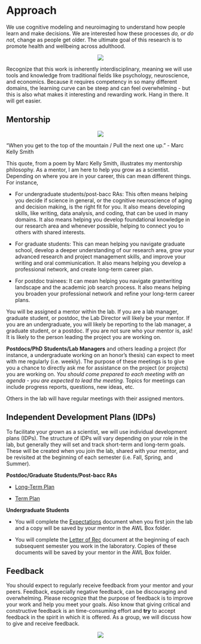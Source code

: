 # Approach

We use cognitive modeling and neuroimaging to understand how people learn and make decisions. We are interested how these processes _do, or do not,_ change as people get older. The ultimate goal of this research is to promote health and wellbeing across adulthood.

<center>
![](images/xkcd_science.png)  
</center>

Recognize that this work is inherently interdisciplinary, meaning we will use tools and knowledge from traditional fields like psychology, neuroscience, and economics. Because it requires competency in so many different domains, the learning curve can be steep and can feel overwhelming - but this is also what makes it interesting and rewarding work. Hang in there. It will get easier.  

## Mentorship 

<center>
![](images/help.jpeg)
</center>

“When you get to the top of the mountain / Pull the next one up.”  - Marc Kelly Smith

This quote, from a poem by Marc Kelly Smith, illustrates my mentorship philosophy. As a mentor, I am here to help you grow as a scientist. Depending on where you are in your career, this can mean different things. For instance, 

* For undergraduate students/post-bacc RAs: This often means helping you decide if science in general, or the cognitive neuroscience of aging and decision making, is the right fit for you. It also means developing skills, like writing, data analysis, and coding, that can be used in many domains. It also means helping you develop foundational knowledge in our research area and whenever possible, helping to connect you to others with shared interests.

* For graduate students: This can mean helping you navigate graduate school, develop a deeper understanding of our research area, grow your advanced research and  project management skills, and improve your writing and oral commiunication. It also means helping you develop a professional network, and create long-term career plan.

* For postdoc trainees: It can mean helping you navigate grantwriting landscape and the academic job search process. It also means helping you broaden your professional network and refine your long-term career plans.

You will be assigned a mentor within the lab. If you are a lab manager, graduate student, or postdoc, the Lab Director will likely be your mentor. If you are an undergraduate, you will likely be reporting to the lab manager, a graduate student, or a postdoc. If you are not sure who your mentor is, ask! It is likely to the person leading the project you are working on.

**Postdocs/PhD Students/Lab Managers** and others leading a project (for instance, a undergraduate working on an honor's thesis) can expect to meet with me regularly (i.e. weekly). The purpose of these meetings is to give you a chance to directly ask me for assistance on the project (or projects) you are working on. *You should come prepared to each meeting with an agenda - you are expected to lead the meeting.* Topics for meetings can include progress reports, questions, new ideas, etc.

Others in the lab will have regular meetings with their assigned mentors.

## Independent Development Plans (IDPs)

To facilitate your grown as a scientist, we will use individual development plans (IDPs). The structure of IDPs will vary depending on your role in the lab, but generally they will set and track short-term and long-term goals. These will be created when you join the lab, shared with your mentor, and be revisited at the beginning of each semester (i.e. Fall, Spring, and Summer). 

__Postdoc/Graduate Students/Post-bacc RAs__

* [Long-Term Plan](https://osf.io/6djsm/)

* [Term Plan](https://osf.io/qfm3r/) 

__Undergraduate Students__

* You will complete the [Expectations](docs/Research_Experience_Expectations.dotx) document when you first join the lab and a copy will be saved by your mentor in the AWL Box folder.

* You will complete the [Letter of Rec](docs/Letter of Recommendation.dotx) document at the beginning of each subsequent semester you work in the laboratory. Copies of these documents will be saved by your mentor in the AWL Box folder.

## Feedback

You should expect to regularly receive feedback from your mentor and your peers. Feedback, especially negative feedback, can be discouraging and overwhelming. Please recognize that the purpose of feedback is to improve your work and help you meet your goals. Also know that giving critical and constructive feedback is an time-consuming effort and **try** to accept feedback in the spirit in which it is offered. As a group, we will discuss how to give and receive feedback.

<center>
![](images/i-love-feedback.jpg)
</center>


